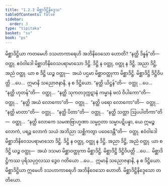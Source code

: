 ```yaml
---
title: "1.2.3 မိစ္ဆာဒိဋ္ဌိနိဒ္ဒေသ"
tableOfContents: false
sidebar:
  order: 3
type: "tipitaka"
basket: "su"
book: "ps"
---
```



<DynamicBreadcrumb />

<Division number="136" book="ps" e="ch" v="26" p="146">

<Paragraph number="775" book="ps">
မိစ္ဆာဒိဋ္ဌိယာ ကတမေဟိ ဒသဟာကာရေဟိ အဘိနိဝေသော ဟောတိ? “နတ္ထိ ဒိန္နန်”တိ—  ဝတ္ထု. ဧဝံဝါဒေါ မိစ္ဆာဘိနိဝေသပရာမာသော ဒိဋ္ဌိ. ဒိဋ္ဌိ န ဝတ္ထု, ဝတ္ထု န ဒိဋ္ဌိ. အညာ ဒိဋ္ဌိ, အညံ ဝတ္ထု. ယာ စ ဒိဋ္ဌိ ယဉ္စ ဝတ္ထု—  အယံ ပဌမာ မိစ္ဆာဝတ္ထုကာ မိစ္ဆာဒိဋ္ဌိ. မိစ္ဆာဒိဋ္ဌိ ဒိဋ္ဌိဝိပတ္တိ …ပေ…  ဣမာနိ သညောဇနာနိ, န စ ဒိဋ္ဌိယော. “နတ္ထိ ယိဋ္ဌန်”တိ—  ဝတ္ထု …ပေ…  “နတ္ထိ ဟုတန်”တိ—  ဝတ္ထု…  “နတ္ထိ သုကတဒုက္ကဋာနံ ကမ္မာနံ ဖလံ ဝိပါကော”တိ—  ဝတ္ထု…  “နတ္ထိ အယံ လောကော”တိ—  ဝတ္ထု…  “နတ္ထိ ပရော လောကော”တိ—  ဝတ္ထု…  “နတ္ထိ မာတာ”တိ—  ဝတ္ထု…  “နတ္ထိ ပိတာ”တိ—  ဝတ္ထု…  “နတ္ထိ သတ္တာ ဩပပါတိကာ”တိ—  ဝတ္ထု…  “နတ္ထိ လောကေ သမဏဗြာဟ္မဏာ သမ္မဂ္ဂတာ သမ္မာပဋိပန္နာ, ယေ ဣမဉ္စ လောကံ, ပရဉ္စ လောကံ သယံ အဘိညာ သစ္ဆိကတွာ ပဝေဒေန္တီ”တိ—  ဝတ္ထု. ဧဝံဝါဒေါ မိစ္ဆာဘိနိဝေသပရာမာသော ဒိဋ္ဌိ. ဒိဋ္ဌိ န ဝတ္ထု, ဝတ္ထု န ဒိဋ္ဌိ. အညာ ဒိဋ္ဌိ, အညံ ဝတ္ထု. ယာ စ ဒိဋ္ဌိ ယဉ္စ ဝတ္ထု—  အယံ ဒသမာ မိစ္ဆာဝတ္ထုကာ မိစ္ဆာဒိဋ္ဌိ. မိစ္ဆာဒိဋ္ဌိ ဒိဋ္ဌိဝိပတ္တိ …ပေ…  မိစ္ဆာဒိဋ္ဌိကဿ ပုရိသပုဂ္ဂလဿ ဒွေဝ ဂတိယော …ပေ…  ဣမာနိ သညောဇနာနိ, န စ ဒိဋ္ဌိယော. မိစ္ဆာဒိဋ္ဌိယာ ဣမေဟိ ဒသဟာကာရေဟိ အဘိနိဝေသော ဟောတိ.

</Paragraph>
</Division>

<Paragraph number="776" type="center" book="ps">
မိစ္ဆာဒိဋ္ဌိနိဒ္ဒေသော တတိယော.
</Paragraph>